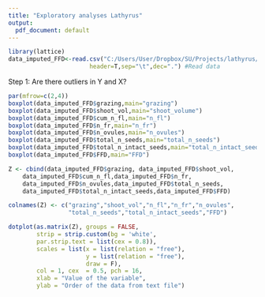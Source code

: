 ```yaml
---
title: "Exploratory analyses Lathyrus"
output:
  pdf_document: default
---
```


```r
library(lattice)
data_imputed_FFD<-read.csv("C:/Users/User/Dropbox/SU/Projects/lathyrus/data/clean/data_imputed_FFD.csv",
                       header=T,sep="\t",dec=".") #Read data
```


Step 1: Are there outliers in Y and X?

```r
par(mfrow=c(2,4)) 
boxplot(data_imputed_FFD$grazing,main="grazing")
boxplot(data_imputed_FFD$shoot_vol,main="shoot_volume")
boxplot(data_imputed_FFD$cum_n_fl,main="n_fl")
boxplot(data_imputed_FFD$n_fr,main="n_fr")
boxplot(data_imputed_FFD$n_ovules,main="n_ovules")
boxplot(data_imputed_FFD$total_n_seeds,main="total_n_seeds")
boxplot(data_imputed_FFD$total_n_intact_seeds,main="total_n_intact_seeds")
boxplot(data_imputed_FFD$FFD,main="FFD")

Z <- cbind(data_imputed_FFD$grazing, data_imputed_FFD$shoot_vol,  
    data_imputed_FFD$cum_n_fl,data_imputed_FFD$n_fr,
    data_imputed_FFD$n_ovules,data_imputed_FFD$total_n_seeds,
    data_imputed_FFD$total_n_intact_seeds,data_imputed_FFD$FFD)

colnames(Z) <- c("grazing","shoot_vol","n_fl","n_fr","n_ovules",
                 "total_n_seeds","total_n_intact_seeds","FFD")

dotplot(as.matrix(Z), groups = FALSE,
        strip = strip.custom(bg = 'white',
        par.strip.text = list(cex = 0.8)),
        scales = list(x = list(relation = "free"),
                      y = list(relation = "free"),
                      draw = F),
        col = 1, cex  = 0.5, pch = 16,
        xlab = "Value of the variable",
        ylab = "Order of the data from text file")
```



